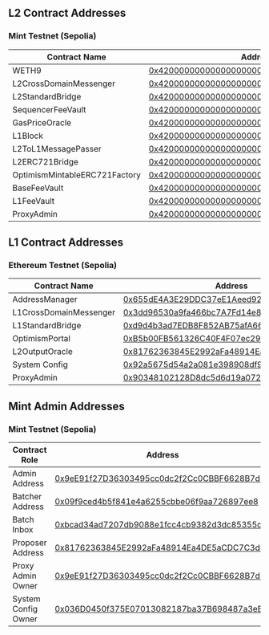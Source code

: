 ## L2 Contract Addresses

### Mint Testnet (Sepolia)

| Contract Name                 | Address                                                                                                                                |
| ----------------------------- | -------------------------------------------------------------------------------------------------------------------------------------- |
| WETH9                         | [0x4200000000000000000000000000000000000006](https://testnet-explorer.mintchain.io/address/0x4200000000000000000000000000000000000006) |
| L2CrossDomainMessenger        | [0x4200000000000000000000000000000000000007](https://testnet-explorer.mintchain.io/address/0x4200000000000000000000000000000000000007) |
| L2StandardBridge              | [0x4200000000000000000000000000000000000010](https://testnet-explorer.mintchain.io/address/0x4200000000000000000000000000000000000010) |
| SequencerFeeVault             | [0x4200000000000000000000000000000000000011](https://testnet-explorer.mintchain.io/address/0x4200000000000000000000000000000000000011) |
| GasPriceOracle                | [0x420000000000000000000000000000000000000F](https://testnet-explorer.mintchain.io/address/0x420000000000000000000000000000000000000F) |
| L1Block                       | [0x4200000000000000000000000000000000000015](https://testnet-explorer.mintchain.io/address/0x4200000000000000000000000000000000000015) |
| L2ToL1MessagePasser           | [0x4200000000000000000000000000000000000016](https://testnet-explorer.mintchain.io/address/0x4200000000000000000000000000000000000016) |
| L2ERC721Bridge                | [0x4200000000000000000000000000000000000014](https://testnet-explorer.mintchain.io/address/0x4200000000000000000000000000000000000014) |
| OptimismMintableERC721Factory | [0x4200000000000000000000000000000000000017](https://testnet-explorer.mintchain.io/address/0x4200000000000000000000000000000000000017) |
| BaseFeeVault                  | [0x4200000000000000000000000000000000000019](https://testnet-explorer.mintchain.io/address/0x4200000000000000000000000000000000000019) |
| L1FeeVault                    | [0x420000000000000000000000000000000000001a](https://testnet-explorer.mintchain.io/address/0x420000000000000000000000000000000000001a) |
| ProxyAdmin                    | [0x4200000000000000000000000000000000000018](https://testnet-explorer.mintchain.io/address/0x4200000000000000000000000000000000000018) |

## L1 Contract Addresses

### Ethereum Testnet (Sepolia)

| Contract Name          | Address                                                                                                                       |
| ---------------------- | ----------------------------------------------------------------------------------------------------------------------------- |
| AddressManager         | [0x655dE4A3E29DDC37eE1Aeed921a30b30c575e79b](https://sepolia.etherscan.io/address/0x655dE4A3E29DDC37eE1Aeed921a30b30c575e79b) |
| L1CrossDomainMessenger | [0x3dd96530a9fa466bc7A7Fd14e8B8A12DdfeeDBA1](https://sepolia.etherscan.io/address/0x3dd96530a9fa466bc7A7Fd14e8B8A12DdfeeDBA1) |
| L1StandardBridge       | [0xd9d4b3ad7EDB8F852AB75afA66c1456C46fef210](https://sepolia.etherscan.io/address/0xd9d4b3ad7EDB8F852AB75afA66c1456C46fef210) |
| OptimismPortal         | [0xB5b00FB561326C40F4F07ec29D7F25b2121e45bA](https://sepolia.etherscan.io/address/0xB5b00FB561326C40F4F07ec29D7F25b2121e45bA) |
| L2OutputOracle         | [0x81762363845E2992aFa48914Ea4DE5aCDC7C3d9B](https://sepolia.etherscan.io/address/0x81762363845E2992aFa48914Ea4DE5aCDC7C3d9B) |
| System Config          | [0x92a5675d54a2a081e398908df9774d1e4d85b897](https://sepolia.etherscan.io/address/0x92a5675d54a2a081e398908df9774d1e4d85b897) |
| ProxyAdmin             | [0x90348102128D8dc5d6d19a072085b66049609DC0](https://sepolia.etherscan.io/address/0x90348102128D8dc5d6d19a072085b66049609DC0) |

## Mint Admin Addresses

### Mint Testnet (Sepolia)

| Contract Role       | Address                                                                                                                       |
| ------------------- | ----------------------------------------------------------------------------------------------------------------------------- |
| Admin Address       | [0x9eE91f27D36303495cc0dc2f2Cc0CBBF6628B7d1](https://sepolia.etherscan.io/address/0x9eE91f27D36303495cc0dc2f2Cc0CBBF6628B7d1) |
| Batcher Address     | [0x09f9ced4b5f841e4a6255cbbe06f9aa726897ee8](https://sepolia.etherscan.io/address/0x09f9ced4b5f841e4a6255cbbe06f9aa726897ee8) |
| Batch Inbox         | [0xbcad34ad7207db9088e1fcc4cb9382d3dc85355c](https://sepolia.etherscan.io/address/0xbcad34ad7207db9088e1fcc4cb9382d3dc85355c) |
| Proposer Address    | [0x81762363845E2992aFa48914Ea4DE5aCDC7C3d9B](https://sepolia.etherscan.io/address/0x81762363845E2992aFa48914Ea4DE5aCDC7C3d9B) |
| Proxy Admin Owner   | [0x9eE91f27D36303495cc0dc2f2Cc0CBBF6628B7d1](https://sepolia.etherscan.io/address/0x9eE91f27D36303495cc0dc2f2Cc0CBBF6628B7d1) |
| System Config Owner | [0x036D0450f375E07013082187ba37B698487a3eB0](https://sepolia.etherscan.io/address/0x036D0450f375E07013082187ba37B698487a3eB0) |
